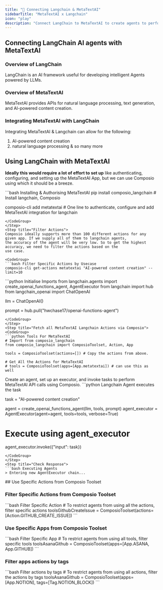 ```yaml
---
title: "🚀 Connecting Langchain & MetaTextAI"
sidebarTitle: "MetaTextAI x Langchain"
icon: "play"
description: "Connect LangChain to MetaTextAI to create agents to perform tasks using natural language"
---
```


## Connecting LangChain AI agents with MetaTextAI

### Overview of LangChain

LangChain is an AI framework useful for developing intelligent Agents powered by LLMs.

### Overview of MetaTextAI

MetaTextAI provides APIs for natural language processing, text generation, and AI-powered content creation.

### Integrating MetaTextAI with LangChain

Integrating MetaTextAI & Langchain can allow for the following:

1. AI-powered content creation
2. natural language processing
& so many more

## Using LangChain with MetaTextAI

<Steps>
<Step title="Setting Up the Environment">

**Ideally this would require a lot of effort to set up** like authenticating, configuring, and setting up the MetaTextAI App, but we can use Composio using which it should be a breeze.

<CodeGroup>
```bash Installing & Authorising MetaTextAI
pip install composio_langchain # Install langchain, Composio 

composio-cli add metatextai # One line to authenticate, configure and add MetaTextAI integration for langchain
```
</CodeGroup>
</Step>
<Step title="Filter Actions">
Composio ideally supports more than 100 different actions for any given app. If we supply all of them to langchain agents, 
the accuracy of the agent will be very low. So to get the highest accuracy, we need to filter the actions based on the 
use case.

<CodeGroup>
```bash Filter Specific Actions by Usecase
composio-cli get-actions metatextai "AI-powered content creation" --limit=10
```
</CodeGroup>

</Step>
<Step title="Import Base Packages">

<CodeGroup>
```python Initialise Imports
from langchain.agents import create_openai_functions_agent, AgentExecutor
from langchain import hub
from langchain_openai import ChatOpenAI


llm = ChatOpenAI()

prompt = hub.pull("hwchase17/openai-functions-agent")
```
</CodeGroup>
</Step>
<Step title="Fetch all MetaTextAI Langchain Actions via Composio">
<CodeGroup>
```python Tools For MetaTextAI
# Import from composio_langchain
from composio_langchain import ComposioToolset, Action, App

tools = ComposioToolset(actions=[]) # Copy the actions from above. 

# Get All the Actions for MetaTextAI
# tools = ComposioToolset(apps=[App.metatextai]) # can use this as well
```
</CodeGroup>
</Step>
<Step title="Execute the Agent">
Create an agent, set up an executor, and invoke tasks to perform MetaTextAI API calls using Composio. 
<CodeGroup>
```python Langchain Agent executes the task

task = "AI-powered content creation"

agent = create_openai_functions_agent(llm, tools, prompt)
agent_executor = AgentExecutor(agent=agent, tools=tools, verbose=True)

# Execute using agent_executor
agent_executor.invoke({"input": task})
```
</CodeGroup>
</Step>
<Step title="Check Response">
```bash Executing Agents
> Entering new AgentExecutor chain...
```
</Step>
</Steps>
## Use Specific Actions from Composio Toolset

### Filter Specific Actions from Composio Toolset

<CodeGroup>
```bash Filter Specific Action
# To restrict agents from using all the actions, filter specific actions
toolsGithubCreateIssue = ComposioToolset(actions=[Action.GITHUB_CREATE_ISSUE])
```
</CodeGroup>

### Use Specific Apps from Composio Toolset
<CodeGroup>
```bash Filter Specific App
# To restrict agents from using all tools, filter specific tools
toolsAsanaGithub = ComposioToolset(apps=[App.ASANA, App.GITHUB])
```
</CodeGroup>

### Filter apps actions by tags 
<CodeGroup>
```bash Filter actions by tags
# To restrict agents from using all actions, filter the actions by tags
toolsAsanaGithub = ComposioToolset(apps=[App.NOTION], tags=[Tag.NOTION_BLOCK])
```
</CodeGroup>

